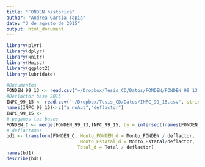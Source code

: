```yaml
---
title: "FONDEN historica"
author: "Andrea García Tapia"
date: "3 de agosto de 2015"
output: html_document
---
```


```r
library(plyr)
library(dplyr)
library(knitr)
library(Hmisc)
library(ggplot2)
library(lubridate)

#Documentos 
FONDEN_99_13 <- read.csv("~/Dropbox/Tesis_CD/Datos/FONDEN/FONDEN_99_13.csv", stringsAsFactors=FALSE)
#Deflactor base 2015
INPC_99_15 <- read.csv("~/Dropbox/Tesis_CD/Datos/INPC_99_15.csv", stringsAsFactors=FALSE)
names(INPC_99_15)<-c("a_noAut","deflactor")
INPC_99_15 <- 
# pegamos las bases 
FONDEN_C <- merge(FONDEN_99_13,INPC_99_15, by = intersect(names(FONDEN_99_13), names(INPC_99_15)))
# deflactamos 
bd1 <- transform(FONDEN_C, Monto_FONDEN_d = Monto_FONDEN / deflactor, 
                           Monto_Estatal_d = Monto_Estatal/deflactor,
                          Total_d = Total / deflactor) 
names(bd1)
describe(bd1)

```
